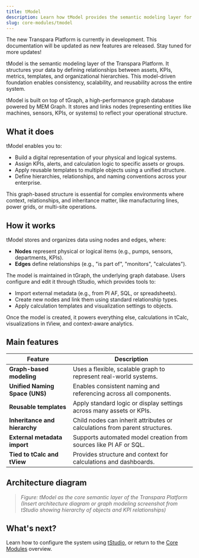 ```yaml
---
title: tModel
description: Learn how tModel provides the semantic modeling layer for structuring KPIs, assets, and metadata in the Transpara Platform.
slug: core-modules/tmodel
---
```


<Callout title="Transpara Platform is under development" type="success">
The new Transpara Platform is currently in development. This documentation will be updated as new features are released. Stay tuned for more updates!
</Callout>

tModel is the semantic modeling layer of the Transpara Platform. It structures your data by defining relationships between assets, KPIs, metrics, templates, and organizational hierarchies. This model-driven foundation enables consistency, scalability, and reusability across the entire system.

tModel is built on top of tGraph, a high-performance graph database powered by MEM Graph. It stores and links nodes (representing entities like machines, sensors, KPIs, or systems) to reflect your operational structure.


## What it does

tModel enables you to:
- Build a digital representation of your physical and logical systems.
- Assign KPIs, alerts, and calculation logic to specific assets or groups.
- Apply reusable templates to multiple objects using a unified structure.
- Define hierarchies, relationships, and naming conventions across your enterprise.

This graph-based structure is essential for complex environments where context, relationships, and inheritance matter, like manufacturing lines, power grids, or multi-site operations.


## How it works

tModel stores and organizes data using nodes and edges, where:
- **Nodes** represent physical or logical items (e.g., pumps, sensors, departments, KPIs).
- **Edges** define relationships (e.g., "is part of", "monitors", "calculates").

The model is maintained in tGraph, the underlying graph database. Users configure and edit it through tStudio, which provides tools to:
- Import external metadata (e.g., from PI AF, SQL, or spreadsheets).
- Create new nodes and link them using standard relationship types.
- Apply calculation templates and visualization settings to objects.

Once the model is created, it powers everything else, calculations in tCalc, visualizations in tView, and context-aware analytics.


## Main features

| Feature                             | Description                                                                    |
|-------------------------------------|--------------------------------------------------------------------------------|
| **Graph-based modeling**            | Uses a flexible, scalable graph to represent real-world systems.              |
| **Unified Naming Space (UNS)**      | Enables consistent naming and referencing across all components.             |
| **Reusable templates**              | Apply standard logic or display settings across many assets or KPIs.         |
| **Inheritance and hierarchy**       | Child nodes can inherit attributes or calculations from parent structures.   |
| **External metadata import**        | Supports automated model creation from sources like PI AF or SQL.            |
| **Tied to tCalc and tView**         | Provides structure and context for calculations and dashboards.              |


## Architecture diagram

> *Figure: tModel as the core semantic layer of the Transpara Platform*  
> *(Insert architecture diagram or graph modeling screenshot from tStudio showing hierarchy of objects and KPI relationships)*


## What's next?

 Learn how to configure the system using [tStudio](../tstudio), or return to the [Core Modules](../core-modules) overview.
